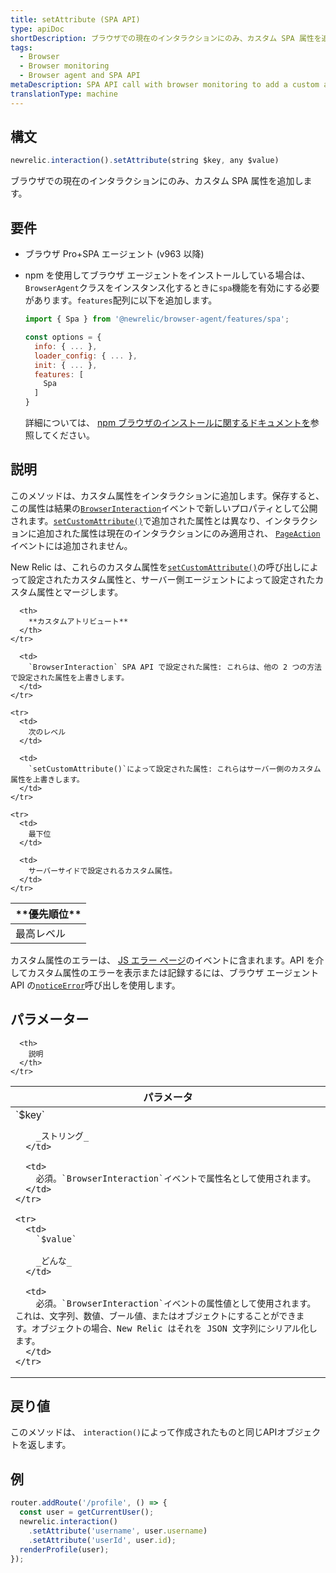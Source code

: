 ```yaml
---
title: setAttribute (SPA API)
type: apiDoc
shortDescription: ブラウザでの現在のインタラクションにのみ、カスタム SPA 属性を追加します。
tags:
  - Browser
  - Browser monitoring
  - Browser agent and SPA API
metaDescription: SPA API call with browser monitoring to add a custom attribute only to the current interaction.
translationType: machine
---
```


## 構文

```js
newrelic.interaction().setAttribute(string $key, any $value)
```

ブラウザでの現在のインタラクションにのみ、カスタム SPA 属性を追加します。

## 要件

* ブラウザ Pro+SPA エージェント (v963 以降)

* npm を使用してブラウザ エージェントをインストールしている場合は、 `BrowserAgent`クラスをインスタンス化するときに`spa`機能を有効にする必要があります。`features`配列に以下を追加します。

  ```js
  import { Spa } from '@newrelic/browser-agent/features/spa';

  const options = {
    info: { ... },
    loader_config: { ... },
    init: { ... },
    features: [
      Spa
    ]
  }
  ```

  詳細については、 [npm ブラウザのインストールに関するドキュメントを](https://www.npmjs.com/package/@newrelic/browser-agent#new-relic-browser-agent)参照してください。

## 説明

このメソッドは、カスタム属性をインタラクションに追加します。保存すると、この属性は結果の[`BrowserInteraction`](/docs/insights/explore-data/attributes/browser-default-attributes-insights#browserinteraction-attributes)イベントで新しいプロパティとして公開されます。[`setCustomAttribute()`](/docs/browser/new-relic-browser/browser-agent-apis/browser-api-newrelicsetcustomattribute)で追加された属性とは異なり、インタラクションに追加された属性は現在のインタラクションにのみ適用され、 [`PageAction`](/docs/insights/explore-data/attributes/browser-default-attributes-insights#pageaction-list)イベントには追加されません。

New Relic は、これらのカスタム属性を[`setCustomAttribute()`](/docs/browser/new-relic-browser/browser-agent-apis/browser-api-newrelicsetcustomattribute)の呼び出しによって設定されたカスタム属性と、サーバー側エージェントによって設定されたカスタム属性とマージします。

<table>
  <thead>
    <tr>
      <th style={{ width: "200px" }}>
        **優先順位**
      </th>

      <th>
        **カスタムアトリビュート**
      </th>
    </tr>
  </thead>

  <tbody>
    <tr>
      <td>
        最高レベル
      </td>

      <td>
        `BrowserInteraction` SPA API で設定された属性: これらは、他の 2 つの方法で設定された属性を上書きします。
      </td>
    </tr>

    <tr>
      <td>
        次のレベル
      </td>

      <td>
        `setCustomAttribute()`によって設定された属性: これらはサーバー側のカスタム属性を上書きします。
      </td>
    </tr>

    <tr>
      <td>
        最下位
      </td>

      <td>
        サーバーサイドで設定されるカスタム属性。
      </td>
    </tr>
  </tbody>
</table>

カスタム属性のエラーは、 [JS エラー ページ](/docs/browser/new-relic-browser/browser-pro-features/javascript-errors-page-detect-analyze-errors)のイベントに含まれます。API を介してカスタム属性のエラーを表示または記録するには、ブラウザ エージェント API の[`noticeError`](/docs/browser/new-relic-browser/browser-agent-spa-api/newrelicnoticeerror-browser-agent-api)呼び出しを使用します。

## パラメーター

<table>
  <thead>
    <tr>
      <th width="25%">
        パラメータ
      </th>

      <th>
        説明
      </th>
    </tr>
  </thead>

  <tbody>
    <tr>
      <td>
        `$key`

        _ストリング_
      </td>

      <td>
        必須。`BrowserInteraction`イベントで属性名として使用されます。
      </td>
    </tr>

    <tr>
      <td>
        `$value`

        _どんな_
      </td>

      <td>
        必須。`BrowserInteraction`イベントの属性値として使用されます。これは、文字列、数値、ブール値、またはオブジェクトにすることができます。オブジェクトの場合、New Relic はそれを JSON 文字列にシリアル化します。
      </td>
    </tr>
  </tbody>
</table>

## 戻り値

このメソッドは、 `interaction()`によって作成されたものと同じAPIオブジェクトを返します。

## 例

```js
router.addRoute('/profile', () => {
  const user = getCurrentUser();
  newrelic.interaction()
    .setAttribute('username', user.username)
    .setAttribute('userId', user.id);
  renderProfile(user);
});
```